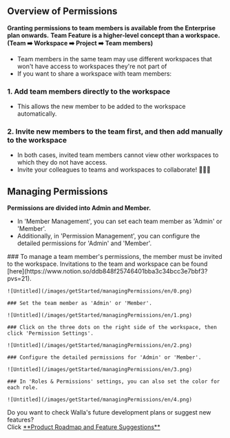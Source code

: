 
## Overview of Permissions

<Callout type='warning' emoji="⚠️">**Granting permissions to team members is available from the Enterprise plan onwards.**</Callout>
<Callout type='warning' emoji="⚠️">**Team Feature is a higher-level concept than a workspace. (Team ➡️ Workspace ➡️
    Project ➡️ Team members)**</Callout>

- Team members in the same team may use different workspaces that won't have access to workspaces they're not part of
- If you want to share a workspace with team members:

### 1. Add team members directly to the workspace
 - This allows the new member to be added to the workspace automatically.

### 2. Invite new members to the team first, and then add manually to the workspace
- In both cases, invited team members cannot view other workspaces to which they do not have access.
- Invite your colleagues to teams and workspaces to collaborate! 🙆🏻‍♀️

## Managing Permissions

<Callout type='warning' emoji="⚠️">**Permissions are divided into Admin and Member.**</Callout>

- In 'Member Management', you can set each team member as 'Admin' or 'Member'.
- Additionally, in 'Permission Management', you can configure the detailed permissions for 'Admin' and 'Member'.

<Steps>
    ### To manage a team member's permissions, the member must be invited to the workspace. Invitations to the team and workspace can be found [here](https://www.notion.so/ddb848f25746401bba3c34bcc3e7bbf3?pvs=21).

    ![Untitled](/images/getStarted/managingPermissions/en/0.png)

    ### Set the team member as 'Admin' or 'Member'.

    ![Untitled](/images/getStarted/managingPermissions/en/1.png)

    ### Click on the three dots on the right side of the workspace, then click 'Permission Settings'.

    ![Untitled](/images/getStarted/managingPermissions/en/2.png)

    ### Configure the detailed permissions for 'Admin' or 'Member'.

    ![Untitled](/images/getStarted/managingPermissions/en/3.png)

    ### In 'Roles & Permissions' settings, you can also set the color for each role.

    ![Untitled](/images/getStarted/managingPermissions/en/4.png)

</Steps>

<Callout type='info' emoji="🔔">
    Do you want to check Walla's future development plans or suggest new features? <br/>Click <a
    href='https://app.walla.my/support/featureRequest'
    target="_blank"
    rel="noopener noreferrer"
    style={{textDecoration: 'underline'}}>**Product
    Roadmap and Feature Suggestions**</a>
</Callout>